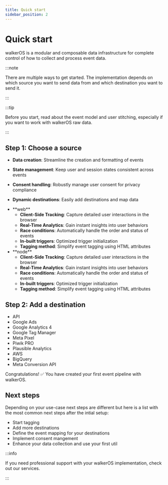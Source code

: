 ```yaml
---
title: Quick start
sidebar_position: 2
---
```



# Quick start

walkerOS is a modular and composable data infrastructure for complete control of
how to collect and process event data.

:::note

There are multiple ways to get started. The implementation depends on
which&nbsp;<Link to="/docs/getting_started/sources">source</Link> you want to
send data from and
which&nbsp;<Link to="/docs/getting_started/destinations">destination</Link> you
want to send it.

:::

:::tip

Before you start, read about
the&nbsp;<Link to="/docs/getting_started/event-model">event model</Link>
and&nbsp;<Link to="/docs/user_stitching">user stitching</Link>, especially if
you want to work with walkerOS raw data.

:::

## Step 1: Choose a source

- **Data creation**: Streamline the creation and formatting of events
- **State management**: Keep user and session states consistent across events
- **Consent handling**: Robustly manage user consent for privacy compliance
- **Dynamic destinations**: Easily add destinations and map data

- <Link to="/docs/collectors/web-collector/installation">**web**</Link>

  - **Client-Side Tracking**: Capture detailed user interactions in the browser
  - **Real-Time Analytics**: Gain instant insights into user behaviors
  - **Race conditions**: Automatically handle the order and status of events
  - **In-built triggers**: Optimized trigger initialization
  - **Tagging method**: Simplify event tagging using HTML attributes

- <Link to="/docs/collectors/node-collector/installation">**node**</Link>

  - **Client-Side Tracking**: Capture detailed user interactions in the browser
  - **Real-Time Analytics**: Gain instant insights into user behaviors
  - **Race conditions**: Automatically handle the order and status of events
  - **In-built triggers**: Optimized trigger initialization
  - **Tagging method**: Simplify event tagging using HTML attributes

## Step 2: Add a destination

- <Link to="/docs/destinations/web/api">API</Link>
- <Link to="/docs/destinations/web/google_ads">Google Ads</Link>
- <Link to="/docs/destinations/web/ga4">Google Analytics 4</Link>
- <Link to="/docs/destinations/web/gtm">Google Tag Manager</Link>
- <Link to="/docs/destinations/web/meta">Meta Pixel</Link>
- <Link to="/docs/destinations/web/piwikpro">Piwik PRO</Link>
- <Link to="/docs/destinations/web/plausible">Plausible Analytics</Link>
- <Link to="/docs/destinations/node/aws">AWS</Link>
- <Link to="/docs/destinations/node/gcp">BigQuery</Link>
- <Link to="/docs/destinations/node/meta">Meta Conversion API</Link>

Congratulations! ✅ You have created your first event pipeline with walkerOS.

## Next steps

Depending on your use-case next steps are different but here is a list with the
most common next steps after the intial setup:

- Start&nbsp;<Link to="/docs/sources/html-tagging">tagging</Link>
- Add more&nbsp;<Link to="/docs/getting_started/destinations">destinations</Link>
- Define the&nbsp;<Link to="/docs/destinations/event_mapping">event
  mapping</Link> for your destinations
- Implement&nbsp;<Link to="/docs/consent_management/overview/">consent
  mangement</Link>
- Enhance your data collection and use your
  first&nbsp;<Link to="/docs/utils/">util</Link>

:::info

If you need professional support with your walkerOS implementation, check out
our&nbsp;<Link to="/services">services</Link>.

:::
